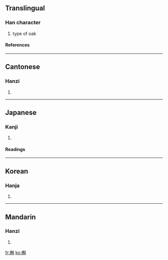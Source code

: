 ==Translingual==
===Han character===
{{Han char|rn=75|rad=木|as=11|sn=15|four=4490<sub>0</sub>|canj=木弓月十 (DNBJ)}}
# type of oak
====References====
{{Han ref|kx=0547.180|dkj=15375|dj=0935.150|hdz=21283.020|uh=69F2|ud=27122|bh=E5DA|bd=58842}}

----
==Cantonese==
===Hanzi===
{{yue-hanzi|jyut=|y=huk6}}
# {{defn|Cantonese}}

----
==Japanese==
===Kanji===
{{ja-kanji|grade=|rs=木11}}
# {{defn|Japanese}} 
====Readings====
{{ja-readings|on=[[こく]] (koku)|kun=[[かしわ]] (kashiwa)}}

----
==Korean==
===Hanja===
{{ko-hanja|hangeul=곡|eumhun=|rv=gok|mr=kok|y=kok}}
# {{defn|Korean}}

----
==Mandarin==
===Hanzi===
{{cmn-hanzi|pin=[[hú]] ([[hu2]]), [[jiāng]] ([[jiang1]])|wg=hu<sup>2</sup>, chiang<sup>1</sup>}}
# {{defn|Mandarin}}

[[fr:槲]]
[[ko:槲]]